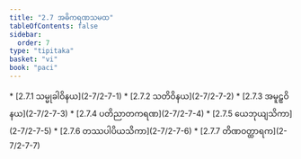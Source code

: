 ```yaml
---
title: "2.7 အဓိကရဏသမထ"
tableOfContents: false
sidebar:
  order: 7
type: "tipitaka"
basket: "vi"
book: "paci"
---
```



<DynamicBreadcrumb />



<TableOfContents book="paci" section="2.7">
* [2.7.1 သမ္မုခါဝိနယ](2-7/2-7-1)
* [2.7.2 သတိဝိနယ](2-7/2-7-2)
* [2.7.3 အမူဠှဝိနယ](2-7/2-7-3)
* [2.7.4 ပတိညာတကရဏ](2-7/2-7-4)
* [2.7.5 ယေဘုယျသိကာ](2-7/2-7-5)
* [2.7.6 တဿပါပိယသိကာ](2-7/2-7-6)
* [2.7.7 တိဏဝတ္ထာရက](2-7/2-7-7)
</TableOfContents>